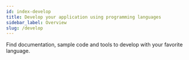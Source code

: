 ```yaml
---
id: index-develop
title: Develop your application using programming languages  
sidebar_label: Overview 
slug: /develop
---
```



Find documentation, sample code and tools to develop with your favorite language.


<div class="row">

 <div class="col">
     <RedisCard 
        title="Java and Redis" 
        imgPath="recloud.png"
        description="Getting Started with Java and Redis" 
        preview="recloud.png"
        page="/develop/java"
        />
 </div>


 <div class="col">
    <RedisCard 
        title="Python and Redis" 
        description="Getting Started with Python and Redis" 
        page="/develop/python"
        />
 </div>


 <div class="col">
    <RedisCard 
        title="Node.js and Redis" 
        description="Getting Started with Node.js and Redis" 
        page="/develop/node"
        />
 </div>
</div>

<div class="row">

 <div class="col">
    <RedisCard
      title=".NET and Redis"
      description="Getting Started with Redis in .NET"
      page="/develop/dotnet"
    />

  </div>


 <div class="col">
     <RedisCard
        title="Go and Redis"
        imgPath="recloud.png"
        description="Getting Started with Golang and Redis"
        preview="recloud.png"
        page="/develop/golang"
        />
</div>


 <div class="col">
    <RedisCard
        title="Ruby and Redis"
        description="Getting Started with Ruby and Redis"
        page="/develop/ruby"
        />
 </div>
</div>

<div class="row">

 <div class="col">
    <RedisCard
        title="PHP and Redis"
        description="Getting Started with PHP and Redis"
        page="/develop/php"
        />
 </div>
</div>





